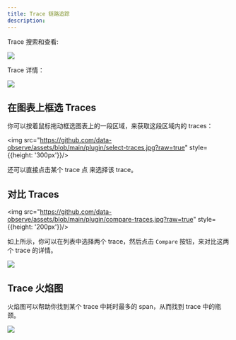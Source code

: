 ```yaml
---
title: Trace 链路追踪
description: 
---
```


Trace 搜索和查看:

<img src="https://github.com/data-observe/assets/blob/main/plugin/traces.jpg?raw=true" />

Trace 详情：

<img src="https://github.com/data-observe/assets/blob/main/plugin/trace.jpg?raw=true" />


## 在图表上框选 Traces

你可以按着鼠标拖动框选图表上的一段区域，来获取这段区域内的 traces：

<img src="https://github.com/data-observe/assets/blob/main/plugin/select-traces.jpg?raw=true" style={{height: '300px'}}/>

还可以直接点击某个 trace 点 来选择该 trace。


## 对比 Traces 

<img src="https://github.com/data-observe/assets/blob/main/plugin/compare-traces.jpg?raw=true" style={{height: '200px'}}/>

如上所示，你可以在列表中选择两个 trace，然后点击 `Compare` 按钮，来对比这两个 trace 的详情。

<img src="https://github.com/data-observe/assets/blob/main/plugin/compare-traces-modal.jpg?raw=true" />

## Trace 火焰图

火焰图可以帮助你找到某个 trace 中耗时最多的 span，从而找到 trace 中的瓶颈。

<img src="https://github.com/data-observe/assets/blob/main/plugin/trace-flamegraph.jpg?raw=true" />

